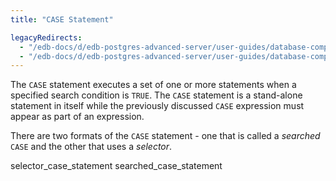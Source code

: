 ```yaml
---
title: "CASE Statement"

legacyRedirects:
  - "/edb-docs/d/edb-postgres-advanced-server/user-guides/database-compatibility-stored-procedural-language-guide/13/case_statement.html"
  - "/edb-docs/d/edb-postgres-advanced-server/user-guides/database-compatibility-stored-procedural-language-guide/latest/case_statement.html"
---
```


<div id="case_statement" class="registered_link"></div>

The `CASE` statement executes a set of one or more statements when a specified search condition is `TRUE`. The `CASE` statement is a stand-alone statement in itself while the previously discussed `CASE` expression must appear as part of an expression.

There are two formats of the `CASE` statement - one that is called a *searched* `CASE` and the other that uses a *selector*.

<div class="toctree" maxdepth="3">

selector_case_statement searched_case_statement

</div>
